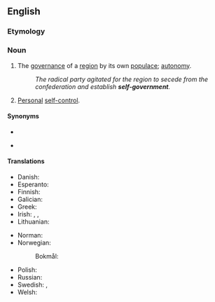 ==English==

===Etymology===
{{prefix|en|self|government}}

===Noun===
{{en-noun|-}}

# The [[governance]] of a [[region]] by its own [[populace]]; [[autonomy]].
#: ''The radical party agitated for the region to secede from the confederation and establish '''self-government'''.''
# {{lb|en|dated}} [[personal|Personal]] [[self-control]].

====Synonyms====
* {{l|en|self-governance}}
* {{sense|political}} {{l|en|self-rule}}

====Translations====
{{trans-top|governance of a region by its own populace}}
* Danish: {{t|da|selvstyre|n}}
* Esperanto: {{t|eo|memregado}}
* Finnish: {{t+|fi|itsehallinto}}
* Galician: {{t|gl|goberno autónomo|m}}
* Greek: {{t+|el|αυτοκυβέρνηση|f}}
* Irish: {{t|ga|féinrialtas|m}}, {{t|ga|féinrialú|m}}, {{t|ga|féinriail|f}}
* Lithuanian: {{t+|lt|savivalda|f}}
{{trans-mid}}
* Norman: {{t|nrf|gouvèrnément dé sé|m}}
* Norwegian:
*: Bokmål: {{t|nb|selvstyre|n}}
* Polish: {{t+|pl|samorząd|m}}
* Russian: {{t+|ru|самоуправление|n}}
* Swedish: {{t+|sv|självstyre|n}}, {{t+|sv|autonomi|c}}
* Welsh: {{t+|cy|hunanlywodraeth}}
{{trans-bottom}}